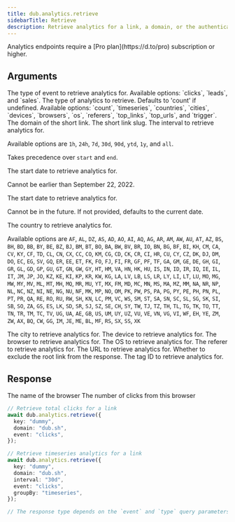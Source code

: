 ```yaml
---
title: dub.analytics.retrieve
sidebarTitle: Retrieve
description: Retrieve analytics for a link, a domain, or the authenticated workspace. The response type depends on the `event` and `type` query parameters.
---
```


<Note>
  Analytics endpoints require a [Pro plan](https://d.to/pro) subscription or
  higher.
</Note>

## Arguments

<ParamField body="event" type="enum" default="clicks">
  The type of event to retrieve analytics for. Available options: `clicks`,
  `leads`, and `sales`.
</ParamField>

<ParamField body="groupBy" type="enum">
  The type of analytics to retrieve. Defaults to 'count' if undefined. Available
  options: `count`, `timeseries`, `countries`, `cities`, `devices`, `browsers`,
  `os`, `referers`, `top_links`, `top_urls`, and `trigger`.
</ParamField>

<ParamField body="domain" type="string">
  The domain of the short link.
</ParamField>

<ParamField body="key" type="string">
  The short link slug.
</ParamField>

<ParamField body="interval" type="enum<string>">
  The interval to retrieve analytics for.
  
  Available options are `1h`, `24h`, `7d`, `30d`, `90d`, `ytd`, `1y`, and `all`.

Takes precedence over `start` and `end`.

</ParamField>

<ParamField body="start" type="string">
  The start date to retrieve analytics for.

Cannot be earlier than September 22, 2022.

</ParamField>

<ParamField body="end" type="string">
  The start date to retrieve analytics for.

Cannot be in the future. If not provided, defaults to the current date.

</ParamField>

<ParamField body="country" type="enum<string>">
  The country to retrieve analytics for.

Available options are `AF`, `AL`, `DZ`,
`AS`, `AD`, `AO`, `AI`, `AQ`, `AG`, `AR`, `AM`, `AW`, `AU`, `AT`, `AZ`, `BS`,
`BH`, `BD`, `BB`, `BY`, `BE`, `BZ`, `BJ`, `BM`, `BT`, `BO`, `BA`, `BW`, `BV`,
`BR`, `IO`, `BN`, `BG`, `BF`, `BI`, `KH`, `CM`, `CA`, `CV`, `KY`, `CF`, `TD`,
`CL`, `CN`, `CX`, `CC`, `CO`, `KM`, `CG`, `CD`, `CK`, `CR`, `CI`, `HR`, `CU`,
`CY`, `CZ`, `DK`, `DJ`, `DM`, `DO`, `EC`, `EG`, `SV`, `GQ`, `ER`, `EE`, `ET`,
`FK`, `FO`, `FJ`, `FI`, `FR`, `GF`, `PF`, `TF`, `GA`, `GM`, `GE`, `DE`, `GH`,
`GI`, `GR`, `GL`, `GD`, `GP`, `GU`, `GT`, `GN`, `GW`, `GY`, `HT`, `HM`, `VA`,
`HN`, `HK`, `HU`, `IS`, `IN`, `ID`, `IR`, `IQ`, `IE`, `IL`, `IT`, `JM`, `JP`,
`JO`, `KZ`, `KE`, `KI`, `KP`, `KR`, `KW`, `KG`, `LA`, `LV`, `LB`, `LS`, `LR`,
`LY`, `LI`, `LT`, `LU`, `MO`, `MG`, `MW`, `MY`, `MV`, `ML`, `MT`, `MH`, `MQ`,
`MR`, `MU`, `YT`, `MX`, `FM`, `MD`, `MC`, `MN`, `MS`, `MA`, `MZ`, `MM`, `NA`,
`NR`, `NP`, `NL`, `NC`, `NZ`, `NI`, `NE`, `NG`, `NU`, `NF`, `MK`, `MP`, `NO`,
`OM`, `PK`, `PW`, `PS`, `PA`, `PG`, `PY`, `PE`, `PH`, `PN`, `PL`, `PT`, `PR`,
`QA`, `RE`, `RO`, `RU`, `RW`, `SH`, `KN`, `LC`, `PM`, `VC`, `WS`, `SM`, `ST`,
`SA`, `SN`, `SC`, `SL`, `SG`, `SK`, `SI`, `SB`, `SO`, `ZA`, `GS`, `ES`, `LK`,
`SD`, `SR`, `SJ`, `SZ`, `SE`, `CH`, `SY`, `TW`, `TJ`, `TZ`, `TH`, `TL`, `TG`,
`TK`, `TO`, `TT`, `TN`, `TR`, `TM`, `TC`, `TV`, `UG`, `UA`, `AE`, `GB`, `US`,
`UM`, `UY`, `UZ`, `VU`, `VE`, `VN`, `VG`, `VI`, `WF`, `EH`, `YE`, `ZM`, `ZW`,
`AX`, `BQ`, `CW`, `GG`, `IM`, `JE`, `ME`, `BL`, `MF`, `RS`, `SX`, `SS`, `XK`

</ParamField>

<ParamField body="city" type="string">
  The city to retrieve analytics for.
</ParamField>

<ParamField body="device" type="string">
  The device to retrieve analytics for.
</ParamField>

<ParamField body="browser" type="string">
  The browser to retrieve analytics for.
</ParamField>

<ParamField body="os" type="string">
  The OS to retrieve analytics for.
</ParamField>

<ParamField body="referer" type="string">
  The referer to retrieve analytics for.
</ParamField>

<ParamField body="url" type="string">
  The URL to retrieve analytics for.
</ParamField>

<ParamField body="excludeRoot" type="boolean">
  Whether to exclude the root link from the response.
</ParamField>

<ParamField body="tagId" type="string">
  The tag ID to retrieve analytics for.
</ParamField>

## Response

<ResponseField name="browser" type="string" required>
  The name of the browser
</ResponseField>

<ResponseField name="clicks" type="number" required>
  The number of clicks from this browser
</ResponseField>

<RequestExample>

```typescript
// Retrieve total clicks for a link
await dub.analytics.retrieve({
  key: "dummy",
  domain: "dub.sh",
  event: "clicks",
});

// Retrieve timeseries analytics for a link
await dub.analytics.retrieve({
  key: "dummy",
  domain: "dub.sh",
  interval: "30d",
  event: "clicks",
  groupBy: "timeseries",
});
```

</RequestExample>

<ResponseExample>

```typescript
// The response type depends on the `event` and `type` query parameters.
```

</ResponseExample>
